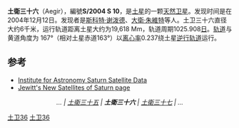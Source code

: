 '''土衛三十六'''（Aegir），編號'''S/2004 S 10'''，是[[土星|土星]]的一颗[[天然卫星|天然卫星]]。发现时间是在2004年12月12日。发现者是[[斯科特·谢泼德|斯科特·谢泼德]]、[[大衛·朱維特|大衛·朱維特]]等人。土卫三十六直径大约6千米，运行轨道距离土星大约为19,618 Mm，轨道周期1025.908[[日|日]]。[[轨道倾角|轨道]]与黄道角度为 167°（相对土星赤道163°）以[[离心率|离心率]]0.237绕土星[[逆行轨道|逆行轨道]]运行。

== 参考 ==
* [https://web.archive.org/web/20030707063315/http://www.ifa.hawaii.edu/~sheppard/satellites/satsatdata.html Institute for Astronomy Saturn Satellite Data]
* [https://web.archive.org/web/20090918101304/http://www.ifa.hawaii.edu/~jewitt/saturn2005.html Jewitt's New Satellites of Saturn page]

{{clear}}
<center>''... | [[土衛三十五|土衛三十五]] | '''土衛三十六''' | [[土衛三十七|土衛三十七]] | ...''</center>
{{土星的卫星}}

[[Category:土星的卫星|土卫36]]
[[Category:诺尔斯卫星群|土卫36]]